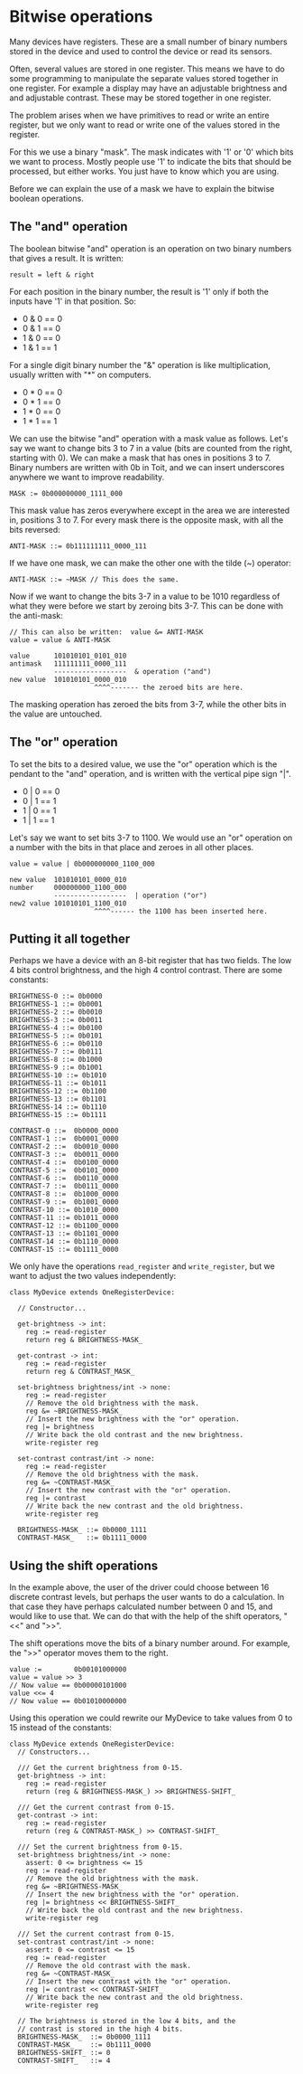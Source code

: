 # Bitwise operations

Many devices have registers. These are a small number of
binary numbers stored in the device and used to control
the device or read its sensors.

Often, several values are stored in one register. This
means we have to do some programming to manipulate the
separate values stored together in one register. For
example a display may have an adjustable brightness and
and adjustable contrast. These may be stored together
in one register.

The problem arises when we have primitives to read or
write an entire register, but we only want to read or
write one of the values stored in the register.

For this we use a binary "mask".
The mask indicates with '1' or '0' which bits we want to
process. Mostly people use '1' to indicate the
bits that should be processed, but
either works. You just have to know which you are using.

Before we can explain the use of a mask we have to
explain the bitwise boolean operations.

## The "and" operation

The boolean bitwise "and" operation is an operation on
two binary numbers that gives a result. It is written:

`result = left & right`

For each position in the binary number, the result is
'1' only if both the inputs have '1' in that position.
So:

- 0 & 0 == 0
- 0 & 1 == 0
- 1 & 0 == 0
- 1 & 1 == 1

For a single digit binary number the "&" operation is
like multiplication, usually written with "\*" on
computers.

- 0 \* 0 == 0
- 0 \* 1 == 0
- 1 \* 0 == 0
- 1 \* 1 == 1

We can use the bitwise "and" operation with a mask value
as follows. Let's say we want to change bits 3 to 7 in
a value (bits are counted from the right, starting with
0). We can make a mask that has ones in positions 3 to 7. Binary numbers are written with 0b in Toit, and we
can insert underscores anywhere we want to improve
readability.

`MASK := 0b000000000_1111_000`

This mask value has zeros everywhere except in the area
we are interested in, positions 3 to 7. For every mask
there is the opposite mask, with all the bits reversed:

`ANTI-MASK ::= 0b111111111_0000_111`

If we have one mask, we can make the other one with the
tilde (~) operator:

`ANTI-MASK ::= ~MASK // This does the same.`

Now if we want to change the bits 3-7 in a value to
be 1010 regardless of what they were before we start
by zeroing bits 3-7. This can be done with the
anti-mask:

```
// This can also be written:  value &= ANTI-MASK
value = value & ANTI-MASK
```

```text
value      101010101_0101_010
antimask   111111111_0000_111
           ------------------  & operation ("and")
new value  101010101_0000_010
                     ^^^^------- the zeroed bits are here.
```

The masking operation has zeroed the bits from 3-7, while the
other bits in the value are untouched.

## The "or" operation

To set the bits to a desired value, we use the "or" operation
which is the pendant to the "and" operation, and is written
with the vertical pipe sign "|".

- 0 | 0 == 0
- 0 | 1 == 1
- 1 | 0 == 1
- 1 | 1 == 1

Let's say we want to set bits 3-7 to 1100. We would use
an "or" operation on a number with the bits in that place
and zeroes in all other places.

```
value = value | 0b000000000_1100_000
```

```text
new value  101010101_0000_010
number     000000000_1100_000
           ------------------  | operation ("or")
new2 value 101010101_1100_010
                     ^^^^------ the 1100 has been inserted here.
```

## Putting it all together

Perhaps we have a device with an 8-bit register that has two fields.
The low 4 bits control brightness, and the high 4 control contrast.
There are some constants:

```
BRIGHTNESS-0 ::= 0b0000
BRIGHTNESS-1 ::= 0b0001
BRIGHTNESS-2 ::= 0b0010
BRIGHTNESS-3 ::= 0b0011
BRIGHTNESS-4 ::= 0b0100
BRIGHTNESS-5 ::= 0b0101
BRIGHTNESS-6 ::= 0b0110
BRIGHTNESS-7 ::= 0b0111
BRIGHTNESS-8 ::= 0b1000
BRIGHTNESS-9 ::= 0b1001
BRIGHTNESS-10 ::= 0b1010
BRIGHTNESS-11 ::= 0b1011
BRIGHTNESS-12 ::= 0b1100
BRIGHTNESS-13 ::= 0b1101
BRIGHTNESS-14 ::= 0b1110
BRIGHTNESS-15 ::= 0b1111

CONTRAST-0 ::=  0b0000_0000
CONTRAST-1 ::=  0b0001_0000
CONTRAST-2 ::=  0b0010_0000
CONTRAST-3 ::=  0b0011_0000
CONTRAST-4 ::=  0b0100_0000
CONTRAST-5 ::=  0b0101_0000
CONTRAST-6 ::=  0b0110_0000
CONTRAST-7 ::=  0b0111_0000
CONTRAST-8 ::=  0b1000_0000
CONTRAST-9 ::=  0b1001_0000
CONTRAST-10 ::= 0b1010_0000
CONTRAST-11 ::= 0b1011_0000
CONTRAST-12 ::= 0b1100_0000
CONTRAST-13 ::= 0b1101_0000
CONTRAST-14 ::= 0b1110_0000
CONTRAST-15 ::= 0b1111_0000
```

We only have the operations `read_register` and `write_register`,
but we want to adjust the two values independently:

```
class MyDevice extends OneRegisterDevice:

  // Constructor...

  get-brightness -> int:
    reg := read-register
    return reg & BRIGHTNESS-MASK_

  get-contrast -> int:
    reg := read-register
    return reg & CONTRAST_MASK_

  set-brightness brightness/int -> none:
    reg := read-register
    // Remove the old brightness with the mask.
    reg &= ~BRIGHTNESS-MASK_
    // Insert the new brightness with the "or" operation.
    reg |= brightness
    // Write back the old contrast and the new brightness.
    write-register reg

  set-contrast contrast/int -> none:
    reg := read-register
    // Remove the old brightness with the mask.
    reg &= ~CONTRAST-MASK_
    // Insert the new contrast with the "or" operation.
    reg |= contrast
    // Write back the new contrast and the old brightness.
    write-register reg

  BRIGHTNESS-MASK_ ::= 0b0000_1111
  CONTRAST-MASK_   ::= 0b1111_0000
```

## Using the shift operations

In the example above, the user of the driver could choose between
16 discrete contrast levels, but perhaps the user wants to do
a calculation. In that case they have perhaps calculated number
between 0 and 15, and would like to use that. We can do that
with the help of the shift operators, "<<" and ">>".

The shift operations move the bits of a binary number around.
For example, the ">>" operator moves them to the right.

```
value :=        0b00101000000
value = value >> 3
// Now value == 0b00000101000
value <<= 4
// Now value == 0b01010000000
```

Using this operation we could rewrite our MyDevice to take
values from 0 to 15 instead of the constants:

```
class MyDevice extends OneRegisterDevice:
  // Constructors...

  /// Get the current brightness from 0-15.
  get-brightness -> int:
    reg := read-register
    return (reg & BRIGHTNESS-MASK_) >> BRIGHTNESS-SHIFT_

  /// Get the current contrast from 0-15.
  get-contrast -> int:
    reg := read-register
    return (reg & CONTRAST-MASK_) >> CONTRAST-SHIFT_

  /// Set the current brightness from 0-15.
  set-brightness brightness/int -> none:
    assert: 0 <= brightness <= 15
    reg := read-register
    // Remove the old brightness with the mask.
    reg &= ~BRIGHTNESS-MASK_
    // Insert the new brightness with the "or" operation.
    reg |= brightness << BRIGHTNESS-SHIFT_
    // Write back the old contrast and the new brightness.
    write-register reg

  /// Set the current contrast from 0-15.
  set-contrast contrast/int -> none:
    assert: 0 <= contrast <= 15
    reg := read-register
    // Remove the old contrast with the mask.
    reg &= ~CONTRAST-MASK_
    // Insert the new contrast with the "or" operation.
    reg |= contrast << CONTRAST-SHIFT_
    // Write back the new contrast and the old brightness.
    write-register reg

  // The brightness is stored in the low 4 bits, and the
  // contrast is stored in the high 4 bits.
  BRIGHTNESS-MASK_  ::= 0b0000_1111
  CONTRAST-MASK_    ::= 0b1111_0000
  BRIGHTNESS-SHIFT_ ::= 0
  CONTRAST-SHIFT_   ::= 4
```
